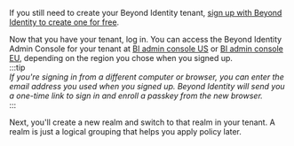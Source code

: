 
If you still need to create your Beyond Identity tenant, [sign up with Beyond Identity to create one for free](https://www.beyondidentity.com/developers/signup).  


Now that you have your tenant, log in. You can access the Beyond Identity Admin Console for your tenant at [BI admin console US](https://console-us.beyondidentity.com/login) or [BI admin console EU](https://console-eu.beyondidentity.com/login), depending on the region you chose when you signed up.   
:::tip  
_If you're signing in from a different computer or browser, you can enter the email address you used when you signed up. Beyond Identity will send you a one-time link to sign in and enroll a passkey from the new browser._   
:::  

Next, you'll create a new realm and switch to that realm in your tenant. A realm is just a logical grouping that helps you apply policy later.   

